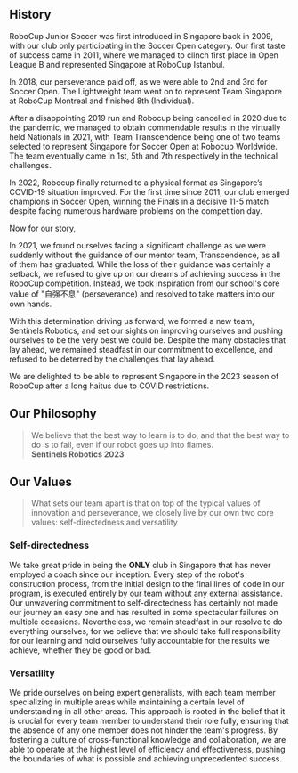 
## History

RoboCup Junior Soccer was first introduced in Singapore back in 2009, with our club only participating in the Soccer Open category. Our first taste of success came in 2011, where we managed to clinch first place in Open League B and represented Singapore at RoboCup Istanbul.

In 2018, our perseverance paid off, as we were able to 2nd and 3rd for Soccer Open. The Lightweight team went on to represent Team Singapore at RoboCup Montreal and finished 8th (Individual).

After a disappointing 2019 run and Robocup being cancelled in 2020 due to the pandemic, we managed to obtain commendable results in the virtually held Nationals in 2021, with Team Transcendence being one of two teams selected to represent Singapore for Soccer Open at Robocup Worldwide. The team eventually came in 1st, 5th and 7th respectively in the technical challenges.

In 2022, Robocup finally returned to a physical format as Singapore’s COVID-19 situation improved. For the first time since 2011, our club emerged champions in Soccer Open, winning the Finals in a decisive 11-5 match despite facing numerous hardware problems on the competition day.

Now for our story,

In 2021, we found ourselves facing a significant challenge as we were suddenly without the guidance of our mentor team, Transcendence, as all of them has graduated. While the loss of their guidance was certainly a setback, we refused to give up on our dreams of achieving success in the RoboCup competition. Instead, we took inspiration from our school's core value of "自强不息" (perseverance) and resolved to take matters into our own hands.

With this determination driving us forward, we formed a new team, Sentinels Robotics, and set our sights on improving ourselves and pushing ourselves to be the very best we could be. Despite the many obstacles that lay ahead, we remained steadfast in our commitment to excellence, and refused to be deterred by the challenges that lay ahead.

We are delighted to be able to represent Singapore in the 2023 season of RoboCup after a long haitus due to COVID restrictions.

## Our Philosophy

> We believe that the best way to learn is to do, and that the best way to do is to fail, even if our robot goes up into flames.  
> **Sentinels Robotics 2023**

## Our Values

> What sets our team apart is that on top of the typical values of innovation and perseverance, we closely live by our own two core values: self-directedness and versatility

### Self-directedness

We take great pride in being the **ONLY** club in Singapore that has never employed a coach since our inception. Every step of the robot's construction process, from the initial design to the final lines of code in our program, is executed entirely by our team without any external assistance. Our unwavering commitment to self-directedness has certainly not made our journey an easy one and has resulted in some spectacular failures on multiple occasions. Nevertheless, we remain steadfast in our resolve to do everything ourselves, for we believe that we should take full responsibility for our learning and hold ourselves fully accountable for the results we achieve, whether they be good or bad.

### Versatility

We pride ourselves on being expert generalists, with each team member specializing in multiple areas while maintaining a certain level of understanding in all other areas. This approach is rooted in the belief that it is crucial for every team member to understand their role fully, ensuring that the absence of any one member does not hinder the team's progress. By fostering a culture of cross-functional knowledge and collaboration, we are able to operate at the highest level of efficiency and effectiveness, pushing the boundaries of what is possible and achieving unprecedented success.
